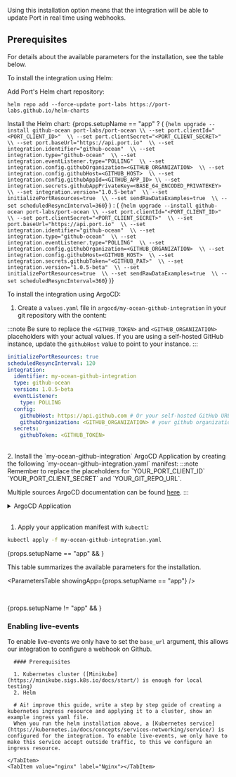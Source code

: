 
<Tabs groupId="installation-methods" queryString="installation-methods">

<TabItem value="real-time-self-hosted" label="Kubernetes">

Using this installation option means that the integration will be able to update Port in real time using webhooks.

<h2>Prerequisites</h2>

<Prerequisites />

For details about the available parameters for the installation, see the table below.

<Tabs groupId="deploy" queryString="deploy">
<TabItem value="helm" label="Helm" default>
To install the integration using Helm:

Add Port's Helm chart repository:
```showLineNumbers
helm repo add --force-update port-labs https://port-labs.github.io/helm-charts
```

Install the Helm chart:
  {props.setupName == "app" ? (
    <CodeBlock language="bash" showLineNumbers>
{`helm upgrade --install github-ocean port-labs/port-ocean \\
	--set port.clientId="<PORT_CLIENT_ID>"  \\
	--set port.clientSecret="<PORT_CLIENT_SECRET>"  \\
	--set port.baseUrl="https://api.port.io"  \\
	--set integration.identifier="github-ocean"  \\
	--set integration.type="github-ocean"  \\
	--set integration.eventListener.type="POLLING"  \\
	--set integration.config.githubOrganization=<GITHUB_ORGANIZATION>  \\
	--set integration.config.githubHost=<GITHUB_HOST>  \\
	--set integration.config.githubAppId=<GITHUB_APP_ID> \\
	--set integration.secrets.githubAppPrivateKey=<BASE_64_ENCODED_PRIVATEKEY> \\
	--set integration.version="1.0.5-beta"  \\
	--set initializePortResources=true  \\
	--set sendRawDataExamples=true  \\
	--set scheduledResyncInterval=360`}
    </CodeBlock>
  ) : (
    <CodeBlock language="bash" showLineNumbers>
{`helm upgrade --install github-ocean port-labs/port-ocean \\
	--set port.clientId="<PORT_CLIENT_ID>"  \\
	--set port.clientSecret="<PORT_CLIENT_SECRET>"  \\
	--set port.baseUrl="https://api.port.io"  \\
	--set integration.identifier="github-ocean"  \\
	--set integration.type="github-ocean"  \\
	--set integration.eventListener.type="POLLING"  \\
	--set integration.config.githubOrganization=<GITHUB_ORGANIZATION>  \\
	--set integration.config.githubHost=<GITHUB_HOST>  \\
	--set integration.secrets.githubToken="<GITHUB_PAT>"  \\
	--set integration.version="1.0.5-beta"  \\
	--set initializePortResources=true  \\
	--set sendRawDataExamples=true  \\
	--set scheduledResyncInterval=360`}
    </CodeBlock>
  )}

<PortApiRegionTip/>

</TabItem>

<TabItem value="argocd" label="ArgoCD" default>
To install the integration using ArgoCD:

1. Create a `values.yaml` file in `argocd/my-ocean-github-integration` in your git repository with the content:

:::note
Be sure to replace the `<GITHUB_TOKEN>` and `<GITHUB_ORGANIZATION>` placeholders with your actual values. If you are using a self-hosted GitHub instance, update the `githubHost` value to point to your instance.
:::

```yaml showLineNumbers
initializePortResources: true
scheduledResyncInterval: 120
integration:
  identifier: my-ocean-github-integration
  type: github-ocean
  version: 1.0.5-beta
  eventListener:
    type: POLLING
  config:
    githubHost: https://api.github.com # Or your self-hosted GitHub URL
    githubOrganization: <GITHUB_ORGANIZATION> # your github organization, e.g port-labs
  secrets:
    githubToken: <GITHUB_TOKEN>
```

<br/>
2. Install the `my-ocean-github-integration` ArgoCD Application by creating the following `my-ocean-github-integration.yaml` manifest:
:::note
Remember to replace the placeholders for `YOUR_PORT_CLIENT_ID` `YOUR_PORT_CLIENT_SECRET` and `YOUR_GIT_REPO_URL`.

Multiple sources ArgoCD documentation can be found [here](https://argo-cd.readthedocs.io/en/stable/user-guide/multiple_sources/#helm-value-files-from-external-git-repository).
:::

<details>
  <summary>ArgoCD Application</summary>

```yaml showLineNumbers
apiVersion: argoproj.io/v1alpha1
kind: Application
metadata:
  name: my-ocean-github-integration
  namespace: argocd
spec:
  destination:
    namespace: my-ocean-github-integration
    server: https://kubernetes.default.svc
  project: default
  sources:
  - repoURL: 'https://port-labs.github.io/helm-charts/'
    chart: port-ocean
    targetRevision: 0.8.5
    helm:
      valueFiles:
      - $values/argocd/my-ocean-github-integration/values.yaml
      // highlight-start
      parameters:
        - name: port.clientId
          value: <YOUR_PORT_CLIENT_ID>
        - name: port.clientSecret
          value: <YOUR_PORT_CLIENT_SECRET>
        - name: port.baseUrl
          value: https://api.getport.io
      // highlight-end
  // highlight-start
  - repoURL: <YOUR_GIT_REPO_URL>
    targetRevision: main
    ref: values
  // highlight-end
  syncPolicy:
    automated:
      prune: true
      selfHeal: true
    syncOptions:
    - CreateNamespace=true
```

<PortApiRegionTip/>
</details>
<br/>

1. Apply your application manifest with `kubectl`:

```bash
kubectl apply -f my-ocean-github-integration.yaml
```

</TabItem>


</Tabs>

{props.setupName == "app" && <Base64Tip />}

This table summarizes the available parameters for the installation.

<ParametersTable showingApp={props.setupName == "app"} />

<br/>

<AdvancedConfig/>

</TabItem>

<TabItem value="docker" label="Docker" default>
    <DockerInstallMethod showingApp={props.setupName == "app"} />
</TabItem>

{props.setupName != "app" && 
<TabItem value="one-time-ci" label="Scheduled (CI)">
<CiInstallMethod />
</TabItem>}
</Tabs>

### Enabling live-events

To enable live-events we only have to set the `base_url` argument, this allows our integration to configure a webhook on Github. 

<Tabs groupId="liveEvents" queryString="live-events">
    <TabItem value="kubernetes" label="Kubernetes">

      #### Prerequisites

      1. Kubernetes cluster ([Minikube](https://minikube.sigs.k8s.io/docs/start/) is enough for local testing)
      2. Helm

      # Ai! improve this guide, write a step by step guide of creating a kubernetes ingress resource and applying it to a cluster, show an example ingress yaml file.
      When you run the helm installation above, a [Kubernetes service](https://kubernetes.io/docs/concepts/services-networking/service/) is configured for the integration. To enable live-events, we only have to make this service accept outside traffic, to this we configure an ingress resource.

    </TabItem>
    <TabItem value="nginx" label="Nginx"></TabItem>
</Tabs>
